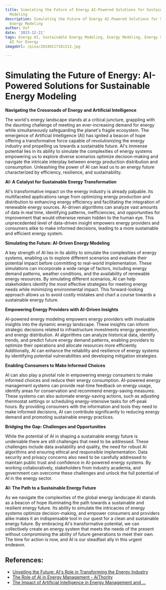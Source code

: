 ```yaml
---
title: Simulating the Future of Energy AI-Powered Solutions for Sustainable Energy
  Modeling
description: Simulating the Future of Energy AI-Powered Solutions for Sustainable
  Energy Modeling
author: Usf
date: '2023-12-21'
tags: Energy AI, Sustainable Energy Modeling, Energy Modeling, Energy Simulations,
  AI for Energy
imageUrl: /pixa/20240117181313.jpg

---
```

# Simulating the Future  of Energy:  AI-Powered Solutions for Sustainable Energy Modeling

**Navigating the Crossroads  of Energy and Artificial Intelligence**

The world's energy landscape stands at  a critical juncture, grappling with  the daunting challenge of meeting an ever-increasing demand for energy while simultaneously safeguarding the  planet's fragile ecosystem. The emergence of Artificial Intelligence (AI) has ignited a beacon of hope offering a transformative force capable of revolutionizing the energy industry and propelling us towards a sustainable future. AI's immense  potential lies  in its ability  to simulate the complexities of energy systems empowering us to explore  diverse scenarios optimize decision-making and navigate the intricate interplay between energy production distribution and consumption. Unleashing the power of AI can lead us to an  energy future characterized by efficiency,  resilience, and sustainability.

**AI: A Catalyst  for Sustainable Energy Transformation**

AI's transformative impact on  the  energy industry is already palpable. Its multifaceted applications range from optimizing  energy production and distribution to enhancing energy  efficiency and facilitating the integration of renewable energy sources.  AI-driven algorithms can analyze vast amounts of data in  real time, identifying patterns, inefficiencies, and opportunities for improvement that would otherwise remain hidden to the human eye. This  unprecedented level of  data-driven insight empowers  energy providers and consumers alike to  make informed decisions, leading to a more sustainable and efficient  energy system.

**Simulating  the Future: AI-Driven Energy Modeling**

A  key strength of AI lies in its ability to simulate the complexities of energy systems, enabling us to explore different scenarios and  evaluate their potential impact  before committing to real-world implementation. These simulations can incorporate a wide range of factors, including energy  demand patterns, weather  conditions, and the availability of renewable energy resources. By simulating different scenarios,  AI can  help stakeholders identify the most effective strategies for meeting energy needs while minimizing environmental impact. This forward-looking approach allows us to avoid costly mistakes and chart a course towards a sustainable energy future.

**Empowering Energy Providers with AI-Driven  Insights**

AI-powered energy modeling empowers energy providers with invaluable insights into the dynamic energy landscape. These insights can inform strategic decisions related to infrastructure investments energy  generation, and energy  distribution. AI algorithms can analyze historical data, identify trends, and  predict future energy demand patterns, enabling providers to optimize their operations and allocate  resources more efficiently. Additionally, AI  can enhance the reliability and resilience of energy systems by identifying potential vulnerabilities and developing  mitigation  strategies.

**Enabling Consumers to Make Informed  Choices**

AI can also  play a pivotal role in empowering energy consumers to make  informed  choices and reduce  their energy consumption. AI-powered energy management systems can provide real-time feedback on energy usage, identify  areas for conservation and  recommend energy-saving measures. These systems can also automate energy-saving actions, such as adjusting thermostat settings or scheduling energy-intensive tasks for off-peak  hours. By  providing consumers with the information and tools they need to make informed decisions, AI can contribute significantly to reducing energy demand and promoting sustainable energy practices.

**Bridging the Gap:  Challenges and Opportunities**

While the potential of AI in shaping a sustainable energy future is undeniable there  are still challenges that need to be addressed. These challenges include data availability and quality, the need for robust AI algorithms and ensuring  ethical and responsible implementation. Data security and privacy concerns also need  to be carefully addressed to maintain public trust and confidence in AI-powered  energy systems. By working collaboratively, stakeholders from industry academia, and government can overcome these  challenges and unlock the  full potential of  AI in the energy sector.

**AI: The Path  to a Sustainable Energy Future**

As we navigate the complexities  of the global energy landscape AI stands as a beacon of hope illuminating the path towards a sustainable and resilient energy future. Its ability to simulate the  intricacies of energy systems optimize decision-making, and empower consumers and providers alike makes it an  indispensable tool in our quest for a clean and sustainable energy future. By  embracing AI's transformative potential, we can collectively create an energy  system that meets the needs of the  present without compromising the ability of future  generations to meet their own. The time  for action is now, and AI is our steadfast  ally in this urgent endeavor.

## References:
- [Unveiling the Future: AI's Role in Transforming the Energy Industry](https://www.redriver.team/unveiling-the-future-ais-role-in-transforming-the-energy-industry/)
- [The Role of AI in Energy Management - AiThority](https://aithority.com/technology/energy-management/unleashing-the-powerhouse-unveiling-the-mighty-role-of-ai-in-energy-management/)
- [The Impact of Artificial Intelligence in Energy Management and ...](https://www.linkedin.com/pulse/impact-artificial-intelligence-energy-management-efficiency)
